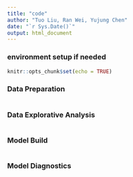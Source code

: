 ```yaml
---
title: "code"
author: "Tuo Liu, Ran Wei, Yujung Chen"
date: "`r Sys.Date()`"
output: html_document
---
```



### environment setup if needed
```r
knitr::opts_chunk$set(echo = TRUE)
```


### Data Preparation
```r

```




### Data Explorative Analysis
```r

```


### Model Build
```r

```


### Model Diagnostics
```r

```

